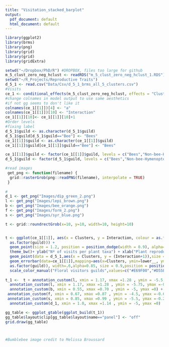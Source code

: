 ```yaml
---
title: "Visitation_stacked_barplot"
output:
  pdf_document: default
  html_document: default
---
```



```r
library(ggplot2)
library(brms)
library(png)
library(grid)
library(grid)
library(gridExtra)

setwd("~/Dropbox/PhD/R") #DROPBOX, files too large for github
m_5_clust_zero_neg_hclust <- readRDS("m_5_clust_zero_neg_hclust_1.RDS")
setwd("~/R_Projects/Reproductive Traits")
d_5_1 <- read.csv("Data/Csv/d_5_1_brms_all_5_clusters.csv")
#Visits
ce_1 <- conditional_effects(m_5_clust_zero_neg_hclust, effects = "Clusters:guild",points=T) 
#change colnames in model output to use same aesthetics
#if not gg seems to don't like it
colnames(ce_1[[1]])[4] <- "a"
colnames(ce_1[[1]])[10] <- "Interaction"
ce_1[[1]][10]<- ce_1[[1]][10]+1
#Order levels
#fixing label
d_5_1$guild <- as.character(d_5_1$guild)
d_5_1$guild[d_5_1$guild=="Bee"] <- "Bees"
ce_1[[1]]$guild <- as.character(ce_1[[1]]$guild)
ce_1[[1]]$guild[ce_1[[1]]$guild=="Bee"] <- "Bees"

ce_1[[1]]$guild <- factor(ce_1[[1]]$guild, levels = c("Bees","Non-bee-Hymenoptera","Syrphids","Non-syrphids-diptera","Lepidoptera","Coleoptera"))
d_5_1$guild <- factor(d_5_1$guild, levels = c("Bees","Non-bee-Hymenoptera","Syrphids","Non-syrphids-diptera","Lepidoptera","Coleoptera"))

#read images
 get_png <- function(filename) {
  grid::rasterGrob(png::readPNG(filename), interpolate = TRUE)
 }
 
# 
d_1 <- get_png("Images/dip_green_2.png")
l <- get_png("Images/lepi_brown.png")
b <- get_png("Images/bee_orange.png")
f <- get_png("Images/form_2.png")
s <- get_png("Images/syr_blue.png")

t <- grid::roundrectGrob(x=10, y=10, width=10, height=10)


t <- ggplot(ce_1[[1]], aes(x = Clusters, y = Interaction, colour = as.factor(guild), group = 
  as.factor(guild))) +
  geom_point(size = 1.2, position = position_dodge(width = 0.9), alpha=1) +
  theme_bw()+ ylab("Nº of visits per plant taxa") + xlab("Plant reproductive groups")+
  geom_point(data = d_5_1,aes(x = Clusters, y = (Interaction+1)),size = 1.2, position = position_jitterdodge(dodge.width = 0.9,   jitter.width = 0.2), alpha=0.2)+
  geom_errorbar(data=ce_1[[1]],mapping=aes(x=Clusters, ymin=lower__, ymax=upper__,colour = as.factor(guild), group = 
  as.factor(guild)), width=.6,alpha=0.85, size = 0.9,position = position_dodge(width = 0.9)) +ylim(0,200)+
  scale_color_manual("Floral visitors guilds",values=c("#E69F00","#D55E00", "#287DAB", "#009E73", "#A7473A",  "black"))+  theme(panel.grid.major.x = element_blank(),panel.grid.minor.y  = element_blank())+   geom_vline(xintercept = c(1.5,2.5,3.5,4.5), linetype="dashed", color = "black", size=0.5)
  
t_1 <-  t + annotation_custom(l, xmin = 1.17, xmax =1.28 , ymin = -5.5, ymax =-0.5)+
  annotation_custom(l, xmin = 1.17, xmax =1.28 , ymin = -5.75, ymax =-0.5) +  
  annotation_custom(b, xmin = 0.55, xmax =0.70 , ymin = -5, ymax =0) + 
 annotation_custom(f, xmin = 0.67, xmax =0.87 , ymin = -4.5, ymax =-0.65) + 
 annotation_custom(s, xmin = 0.85, xmax =0.99 , ymin = -5.5, ymax =-0.25)+
  annotation_custom(d_1, xmin = 1.0, xmax =1.14 , ymin = -5, ymax =0) 

gg_table <- ggplot_gtable(ggplot_build(t_1))
gg_table$layout$clip[gg_table$layout$name=="panel"] <- "off"
grid.draw(gg_table)



#Bumblebee image credit to Melissa Broussard
```

